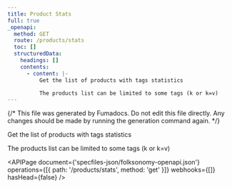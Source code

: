```yaml
---
title: Product Stats
full: true
_openapi:
  method: GET
  route: /products/stats
  toc: []
  structuredData:
    headings: []
    contents:
      - content: |-
          Get the list of products with tags statistics

          The products list can be limited to some tags (k or k=v)
---
```


{/* This file was generated by Fumadocs. Do not edit this file directly. Any changes should be made by running the generation command again. */}

Get the list of products with tags statistics

The products list can be limited to some tags (k or k=v)

<APIPage
  document={'specfiles-json/folksonomy-openapi.json'}
  operations={[{ path: '/products/stats', method: 'get' }]}
  webhooks={[]}
  hasHead={false}
/>
